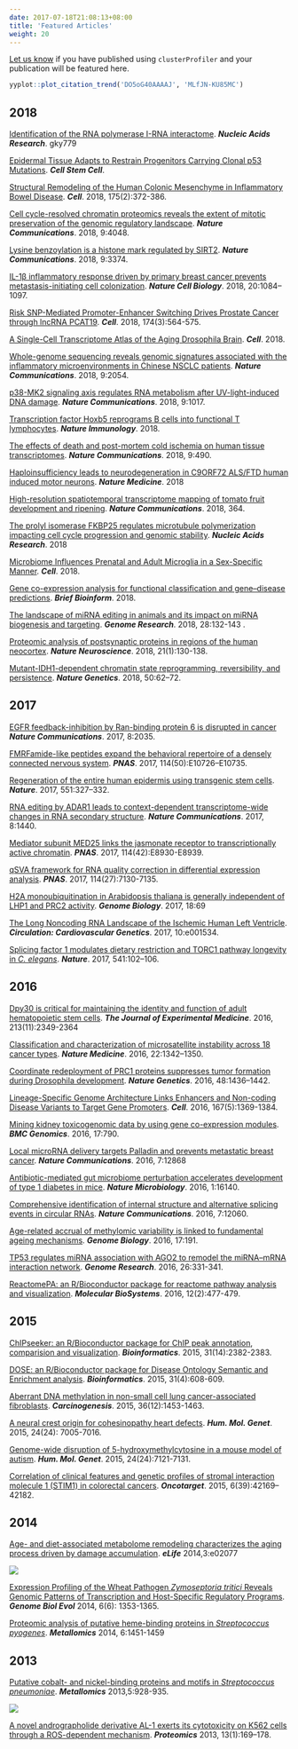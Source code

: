 ```yaml
---
date: 2017-07-18T21:08:13+08:00
title: 'Featured Articles'
weight: 20
---
```



<link rel="stylesheet" href="https://guangchuangyu.github.io/css/font-awesome.min.css">

[Let us know](https://github.com/GuangchuangYu/featured_img) if you have published using `clusterProfiler` and your publication will be featured here.



```r
yyplot::plot_citation_trend('DO5oG40AAAAJ', 'MLfJN-KU85MC')
```


## <i class="fa fa-calendar"></i> 2018


[Identification of the RNA polymerase I-RNA interactome](https://doi.org/10.1093/nar/gky779).
**_Nucleic Acids Research_**. gky779

[Epidermal Tissue Adapts to Restrain Progenitors Carrying Clonal p53 Mutations](https://www.sciencedirect.com/science/article/pii/S1934590918304028).
**_Cell Stem Cell_**.

[Structural Remodeling of the Human Colonic Mesenchyme in Inflammatory Bowel Disease](https://www.sciencedirect.com/science/article/pii/S0092867418311681).
**_Cell_**. 2018, 175(2):372-386.

[Cell cycle-resolved chromatin proteomics reveals the extent of mitotic preservation of the genomic regulatory landscape](https://www.nature.com/articles/s41467-018-06007-5).
**_Nature Communications_**. 2018, 9:4048.

[Lysine benzoylation is a histone mark regulated by SIRT2](https://www.nature.com/articles/s41467-018-05567-w).
**_Nature Communications_**. 2018, 9:3374.

[IL-1β inflammatory response driven by primary breast cancer prevents metastasis-initiating cell colonization](https://www.nature.com/articles/s41556-018-0173-5).
**_Nature Cell Biology_**. 2018, 20:1084–1097.

[Risk SNP-Mediated Promoter-Enhancer Switching Drives Prostate Cancer through lncRNA PCAT19](https://www.sciencedirect.com/science/article/pii/S0092867418307396).
**_Cell_**. 2018, 174(3):564-575.

[A Single-Cell Transcriptome Atlas of the Aging Drosophila Brain](https://www.cell.com/cell/fulltext/S0092-8674(18)30720-7).
**_Cell_**. 2018.

[Whole-genome sequencing reveals genomic signatures associated with the inflammatory microenvironments in Chinese NSCLC patients](https://www.nature.com/articles/s41467-018-04492-2). **_Nature Communications_**. 2018, 9:2054.


[p38-MK2 signaling axis regulates RNA metabolism after UV-light-induced DNA damage](https://www.nature.com/articles/s41467-018-03417-3).
**_Nature Communications_**. 2018, 9:1017.

[Transcription factor Hoxb5 reprograms B cells into functional T lymphocytes](https://www.nature.com/articles/s41590-018-0046-x).
**_Nature Immunology_**. 2018.

[The effects of death and post-mortem cold ischemia on human tissue transcriptomes](https://www.nature.com/articles/s41467-017-02772-x).
**_Nature Communications_**. 2018, 9:490.

[Haploinsufficiency leads to neurodegeneration in C9ORF72 ALS/FTD human induced motor neurons](https://doi.org/10.1038/nm.4490).
**_Nature Medicine_**. 2018

[High-resolution spatiotemporal transcriptome mapping of tomato fruit development and ripening](https://doi.org/10.1038/s41467-017-02782-9).
**_Nature Communications_**. 2018, 364.

[The prolyl isomerase FKBP25 regulates microtubule polymerization impacting cell cycle progression and genomic stability](https://doi.org/10.1093/nar/gky008).
**_Nucleic Acids Research_**. 2018

[Microbiome Influences Prenatal and Adult Microglia in a Sex-Specific Manner](https://www.sciencedirect.com/science/article/pii/S0092867417314320).
**_Cell_**. 2018.

[Gene co-expression analysis for functional classification and gene–disease predictions](http://dx.doi.org/10.1093/bib/bbw139). ***Brief Bioinform***. 2018.

[The landscape of miRNA editing in animals and its impact on miRNA biogenesis and targeting](http://dx.doi.org/10.1101/gr.224386.117).
**_Genome Research_**.  2018, 28:132-143 .

[Proteomic analysis of postsynaptic proteins in regions of the human neocortex](http://dx.doi.org/10.1038/s41593-017-0025-9).
**_Nature Neuroscience_**. 2018, 21(1):130-138.

[Mutant-IDH1-dependent chromatin state reprogramming, reversibility, and persistence](http://dx.doi.org/10.1038/s41588-017-0001-z).
***Nature Genetics***. 2018, 50:62–72.



## <i class="fa fa-calendar"></i> 2017


[EGFR feedback-inhibition by Ran-binding protein 6 is disrupted in cancer](http://dx.doi.org/10.1038/s41467-017-02185-w)
**_Nature Communications_**. 2017, 8:2035.


[FMRFamide-like peptides expand the behavioral repertoire of a densely connected nervous system](http://dx.doi.org/10.1073/pnas.1710374114).
**_PNAS_**. 2017, 114(50):E10726–E10735.


[Regeneration of the entire human epidermis using transgenic stem cells](https://www.nature.com/articles/nature24487).
***Nature***. 2017, 551:327–332.


[RNA editing by ADAR1 leads to context-dependent transcriptome-wide changes in RNA secondary structure](http://dx.doi.org/10.1038/s41467-017-01458-8).
***Nature Communications***. 2017, 8:1440.


[Mediator subunit MED25 links the jasmonate receptor to transcriptionally active chromatin](http://dx.doi.org/10.1073/pnas.1710885114).
***PNAS***. 2017, 114(42):E8930-E8939.

[qSVA framework for RNA quality correction in differential expression analysis](http://dx.doi.org/10.1073/pnas.1617384114).
***PNAS***. 2017, 114(27):7130-7135.

[H2A monoubiquitination in Arabidopsis thaliana is generally independent of LHP1 and PRC2 activity](http://genomebiology.biomedcentral.com/articles/10.1186/s13059-017-1197-z).
***Genome Biology***. 2017, 18:69

[The Long Noncoding RNA Landscape of the Ischemic Human Left Ventricle](http://circgenetics.ahajournals.org/content/10/1/e001534). ***Circulation: Cardiovascular Genetics***. 2017, 10:e001534.

[Splicing factor 1 modulates dietary restriction and TORC1 pathway longevity in *C. elegans*](http://www.nature.com/nature/journal/vaop/ncurrent/full/nature20789.html). ***Nature***. 2017, 541:102–106.


## <i class="fa fa-calendar"></i> 2016

[Dpy30 is critical for maintaining the identity and function of adult hematopoietic stem cells](http://jem.rupress.org/content/early/2016/09/14/jem.20160185.full). ***The Journal of Experimental Medicine***. 2016, 213(11):2349-2364

[Classification and characterization of microsatellite instability across 18 cancer types](http://www.nature.com/nm/journal/vaop/ncurrent/full/nm.4191.html). ***Nature Medicine***. 2016, 22:1342–1350.

[Coordinate redeployment of PRC1 proteins suppresses tumor formation during Drosophila development](http://www.nature.com/ng/journal/vaop/ncurrent/full/ng.3671.html). ***Nature Genetics***. 2016, 48:1436–1442.

[Lineage-Specific Genome Architecture Links Enhancers and Non-coding Disease Variants to Target Gene Promoters](http://www.sciencedirect.com/science/article/pii/S0092867416313228). ***Cell***. 2016, 167(5):1369-1384.

[Mining kidney toxicogenomic data by using gene co-expression modules](https://bmcgenomics.biomedcentral.com/articles/10.1186/s12864-016-3143-y). ***BMC Genomics***. 2016, 17:790.

[Local microRNA delivery targets Palladin and prevents metastatic breast cancer](http://www.nature.com/ncomms/2016/160919/ncomms12868/full/ncomms12868.html). ***Nature Communications***. 2016, 7:12868

[Antibiotic-mediated gut microbiome perturbation accelerates development of type 1 diabetes in mice](http://www.nature.com/articles/nmicrobiol2016140). **_Nature Microbiology_**. 2016, 1:16140.

[Comprehensive identification of internal structure and alternative splicing events in circular RNAs](http://dx.doi.org/10.1038/ncomms12060). **_Nature Communications_**. 2016, 7:12060.

[Age-related accrual of methylomic variability is linked to fundamental ageing mechanisms](https://genomebiology.biomedcentral.com/articles/10.1186/s13059-016-1053-6). ***Genome Biology***. 2016, 17:191.

[TP53 regulates miRNA association with AGO2 to remodel the miRNA–mRNA interaction network](http://genome.cshlp.org/content/26/3/331.short). __*Genome Research*__. 2016, 26:331-341.

[ReactomePA: an R/Bioconductor package for reactome pathway analysis and visualization](http://dx.doi.org/10.1039/C5MB00663E). __*Molecular BioSystems*__. 2016, 12(2):477-479.


## <i class="fa fa-calendar"></i> 2015

[ChIPseeker: an R/Bioconductor package for ChIP peak annotation, comparision and visualization](http://bioinformatics.oxfordjournals.org/cgi/content/abstract/btv145). __*Bioinformatics*__. 2015, 31(14):2382-2383.

[DOSE: an R/Bioconductor package for Disease Ontology Semantic and Enrichment analysis](http://bioinformatics.oxfordjournals.org/cgi/content/abstract/btu684). __*Bioinformatics*__. 2015, 31(4):608-609.

[Aberrant DNA methylation in non-small cell lung cancer-associated fibroblasts](http://dx.doi.org/10.1093/carcin/bgv146). __*Carcinogenesis*__. 2015, 36(12):1453-1463.

[A neural crest origin for cohesinopathy heart defects](http://dx.doi.org/10.1093/hmg/ddv402). __*Hum. Mol. Genet*__. 2015, 24(24): 7005-7016.

[Genome-wide disruption of 5-hydroxymethylcytosine in a mouse model of autism](http://dx.doi.org/10.1093/hmg/ddv411). __*Hum. Mol. Genet*__. 2015, 24(24):7121-7131.

[Correlation of clinical features and genetic profiles of stromal interaction molecule 1 (STIM1) in colorectal cancers](https://www.ncbi.nlm.nih.gov/pmc/articles/PMC4747217/). __*Oncotarget*__. 2015, 6(39):42169–42182.

## <i class="fa fa-calendar"></i> 2014

[Age- and diet-associated metabolome remodeling characterizes the aging process driven by damage accumulation](http://dx.doi.org/10.7554/eLife.02077). **_eLife_** 2014,3:e02077

![](https://guangchuangyu.github.io/featured_img/clusterProfiler/elife-02077-fig5-v1.jpg)


[Expression Profiling of the Wheat Pathogen *Zymoseptoria tritici* Reveals Genomic Patterns of Transcription and Host-Specific Regulatory Programs](http://dx.doi.org/10.1093/gbe/evu101). **_Genome Biol Evol_** 2014, 6(6): 1353-1365.


[Proteomic analysis of putative heme-binding proteins in *Streptococcus pyogenes*](http://dx.doi.org/10.1039/C4MT00027G). **_Metallomics_** 2014, 6:1451-1459


## <i class="fa fa-calendar"></i> 2013

[Putative cobalt- and nickel-binding proteins and motifs in *Streptococcus pneumoniae*](http://dx.doi.org/10.1039/C3MT00126A). **_Metallomics_** 2013,5:928-935.

![](https://guangchuangyu.github.io/featured_img/clusterProfiler/c3mt00126a-f2.gif)

[A novel andrographolide derivative AL-1 exerts its cytotoxicity on K562 cells through a ROS-dependent mechanism](http://dx.doi.org/10.1002/pmic.201200273). **_Proteomics_** 2013, 13(1):169–178.


